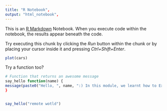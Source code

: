 ```yaml
---
title: "R Notebook",
output: "html_notebook",
---
```


This is an [R Markdown](http://rmarkdown.rstudio.com) Notebook. When you execute code within the notebook, the results appear beneath the code.

Try executing this chunk by clicking the *Run* button within the chunk or by placing your cursor inside it and pressing *Ctrl+Shift+Enter*.

```r
plot(cars)
```

Try a function too?
```r
# Function that returns an awesome message
say_hello function(name) {
message(paste0("Hello, ", name, ":) In this module, we learnt how to Explore and Analyze Data with R.") 
}


say_hello("remote wotld")

```
